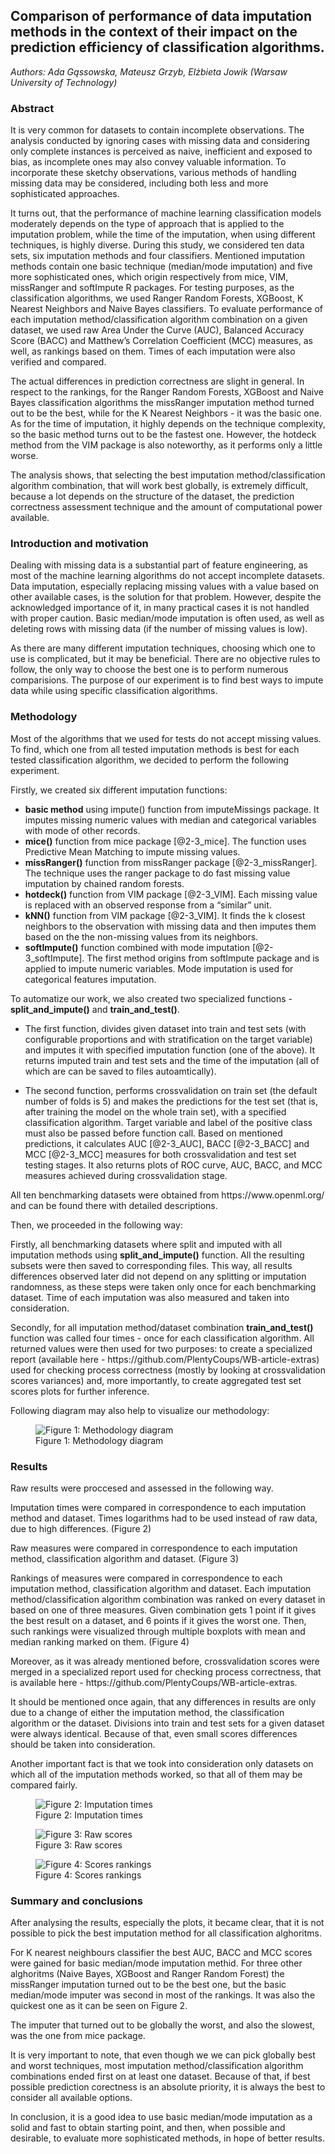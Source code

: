 ## Comparison of performance of data imputation methods in the context of their impact on the prediction efficiency of classification algorithms.

*Authors: Ada Gąssowska, Mateusz Grzyb, Elżbieta Jowik (Warsaw University of Technology)*
  
### Abstract
  
It is very common for datasets to contain incomplete observations. The analysis conducted by ignoring cases with missing data and considering only complete instances is perceived as naive, inefficient and exposed to bias, as incomplete ones may also convey valuable information. To incorporate these sketchy observations, various methods of handling missing data may be considered, including both less and more sophisticated approaches.

It turns out, that the performance of machine learning classification models moderately depends on the type of approach that is applied to the imputation problem, while the time of the imputation, when using different techniques, is highly diverse. During this study, we considered ten data sets, six imputation methods and four classifiers. Mentioned imputation methods contain one basic technique (median/mode imputation) and five more sophisticated ones, which origin respectively from mice, VIM, missRanger and softImpute R packages. For testing purposes, as the classification algorithms, we used Ranger Random Forests, XGBoost, K Nearest Neighbors and Naive Bayes classifiers. To evaluate performance of each imputation method/classification algorithm combination on a given dataset, we used raw Area Under the Curve (AUC), Balanced Accuracy Score (BACC) and Matthew's Correlation Coefficient (MCC) measures, as well, as rankings based on them. Times of each imputation were also verified and compared.

The actual differences in prediction correctness are slight in general. In respect to the rankings, for the Ranger Random Forests, XGBoost and Naive Bayes classification algorithms the missRanger imputation method turned out to be the best, while for the K Nearest Neighbors - it was the basic one.  As for the time of imputation, it highly depends on the technique complexity, so the basic method turns out to be the fastest one. However, the hotdeck method from the VIM package is also noteworthy, as it performs only a little worse.

The analysis shows, that selecting the best imputation method/classification algorithm combination, that will work best globally, is extremely difficult, because a lot depends on the structure of the dataset, the prediction correctness assessment technique and the amount of computational power available.
  
### Introduction and motivation
  
Dealing with missing data is a substantial part of feature engineering, as most of the machine learning algorithms do not accept incomplete datasets. Data imputation, especially replacing missing values with a value based on other available cases, is the solution for that problem. However, despite the acknowledged importance of it, in many practical cases it is not handled with proper caution. Basic median/mode imputation is often used, as well as deleting rows with missing data (if the number of missing values is low). 

As there are many different imputation techniques, choosing which one to use is complicated, but it may be beneficial. There are no objective rules to follow, the only way to choose the best one is to perform numerous comparisions. The purpose of our experiment is to find best ways to impute data while using specific classification algorithms.
  
### Methodology

Most of the algorithms that we used for tests do not accept missing values. To find, which one from all tested imputation methods is best for each tested classification algorithm, we decided to perform the following experiment.

Firstly, we created six different imputation functions:

* **basic method** using impute() function from imputeMissings package. It imputes missing numeric values with median and categorical variables with mode of other records.
* **mice()** function from mice package [@2-3_mice]. The function uses Predictive Mean Matching to impute missing values.
* **missRanger()** function from missRanger package [@2-3_missRanger]. The technique uses the ranger package to do fast missing value imputation by chained random forests.
* **hotdeck()** function from VIM package [@2-3_VIM]. Each missing value is replaced with an observed response from a “similar” unit.
* **kNN()** function from VIM package [@2-3_VIM]. It finds the k closest neighbors to the observation with missing data and then imputes them based on the the non-missing values from its neighbors.
* **softImpute()** function combined with mode imputation [@2-3_softImpute]. The first method origins from softImpute package and is applied to impute numeric variables. Mode imputation is used for categorical features imputation. 

To automatize our work, we also created two specialized functions - **split_and_impute()** and  **train_and_test()**.

* The first function, divides given dataset into train and test sets (with configurable proportions and with stratification on the target variable) and imputes it with specified imputation function (one of the above). It returns imputed train and test sets and the time of the imputation (all of which are can be saved to files autoamtically).

* The second function, performs crossvalidation on train set (the default number of folds is 5) and makes the predictions for the test set (that is, after training the model on the whole train set), with a specified classification algorithm. Target variable and label of the positive class must also be passed before function call. Based on mentioned predictions, it calculates AUC [@2-3_AUC], BACC [@2-3_BACC] and MCC [@2-3_MCC] measures for both crossvalidation and test set testing stages. It also returns plots of ROC curve, AUC, BACC, and MCC measures achieved during crossvalidation stage. 

All ten benchmarking datasets were obtained from https://www.openml.org/ and can be found there with detailed descriptions.

Then, we proceeded in the following way:

Firstly, all benchmarking datasets where split and imputed with all imputation methods using **split_and_impute()** function. All the resulting subsets were then saved to corresponding files. This way, all results differences observed later did not depend on any splitting or imputation randomness, as these steps were taken only once for each benchmarking dataset. Time of each imputation was also measured and taken into consideration.

Secondly, for all imputation method/dataset combination **train_and_test()** function was called four times - once for each classification algorithm. All returned values were then used for two purposes: to create a specialized report (available here - https://github.com/PlentyCoups/WB-article-extras) used for checking process correctness (mostly by looking at crossvalidation scores variances) and, more importantly, to create aggregated test set scores plots for further inference.

Following diagram may also help to visualize our methodology:

![Figure 1: Methodology diagram](./images/2-3-methodology.png)

### Results

Raw results were proccesed and assessed in the following way.

Imputation times were compared in correspondence to each imputation method and dataset. Times logarithms had to be used instead of raw data, due to high differences. (Figure 2)

Raw measures were compared in correspondence to each imputation method, classification algorithm and dataset. (Figure 3)

Rankings of measures were compared in correspondence to each imputation method, classification algorithm and dataset. Each imputation method/classification algorithm combination was ranked on every dataset in based on one of three measures. Given combination gets 1 point if it gives the best result on a dataset, and 6 points if it gives the worst one. Then, such rankings were visualized through multiple boxplots with mean and median ranking marked on them. (Figure 4)

Moreover, as it was already mentioned before, crossvalidation scores were merged in a specialized report used for checking process correctness, that is available here - https://github.com/PlentyCoups/WB-article-extras.

It should be mentioned once again, that any differences in results are only due to a change of either the imputation method, the classification algorithm or the dataset. Divisions into train and test sets for a given dataset were always identical. Because of that, even small scores differences should be taken into consideration.

Another important fact is that we took into consideration only datasets on which all of the imputation methods worked, so that all of them may be compared fairly.

![Figure 2: Imputation times](./images/2-3-times_plot.png)

![Figure 3: Raw scores](./images/2-3-measures_plot.png)

![Figure 4: Scores rankings](./images/2-3-rankings_plot.png)

### Summary and conclusions 

After analysing the results, especially the plots, it became clear, that it is not possible to pick the best imputation method for all classification alghoritms.

For K nearest neighbours classifier the best AUC, BACC and MCC scores were gained for basic median/mode imputation methid. For three other alghoritms (Naive Bayes, XGBoost and Ranger Random Forest) the missRanger imputation turned out to be the best one, but the basic median/mode imputer was second in most of the rankings. It was also the quickest one as it can be seen on Figure 2.

The imputer that turned out to be globally the worst, and also the slowest, was the one from mice package.

It is very important to note, that even though we we can pick globally best and worst techniques, most imputation method/classification algorithm combinations ended first on at least one dataset. Because of that, if best possible prediction corectness is an absolute priority, it is always the best to consider all available options.

In conclusion, it is a good idea to use basic median/mode imputation as a solid and fast to obtain starting point, and then, when possible and desirable, to evaluate more sophisticated methods, in hope of better results.

